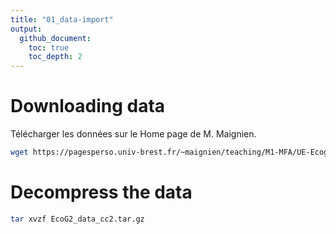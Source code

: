 ```yaml
---
title: "01_data-import"
output:
  github_document:
    toc: true
    toc_depth: 2
---
```

# Downloading data

Télécharger les données  sur le Home page de M. Maignien. 

```bash
wget https://pagesperso.univ-brest.fr/~maignien/teaching/M1-MFA/UE-Ecogenomique2/EcoG2_data_cc2.tar.gz

```

# Decompress the data 

```bash
tar xvzf EcoG2_data_cc2.tar.gz
```
